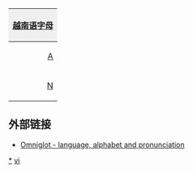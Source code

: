 {| style="margin:0.2em auto;padding:0;border:1px solid #ced8df;clear:{{{clear|both}}};width:{{{width|36em}}};"
! colspan="30" style="background:#efefef;"|[[越南语]][[越南语字母|字母]]
|- lang="vi"
|style="padding-left:0.15em;text-align:right;"|[[A]]
|style="padding-right:0.15em;text-align:left;"|[[a]]
|style="padding-left:0.15em;text-align:right;"|[[Ă]]
|style="padding-right:0.15em;text-align:left;"|[[ă]]
|style="padding-left:0.15em;text-align:right;"|[[Â]]
|style="padding-right:0.15em;text-align:left;"|[[â]]
|style="padding-left:0.15em;text-align:right;"|[[B]]
|style="padding-right:0.15em;text-align:left;"|[[b]]
|style="padding-left:0.15em;text-align:right;"|[[C]]
|style="padding-right:0.15em;text-align:left;"|[[c]]
|style="padding-left:0.15em;text-align:right;"|[[D]]
|style="padding-right:0.15em;text-align:left;"|[[d]]
|style="padding-left:0.15em;text-align:right;"|[[Đ]]
|style="padding-right:0.15em;text-align:left;"|[[đ]]
|style="padding-left:0.15em;text-align:right;"|[[E]]
|style="padding-right:0.15em;text-align:left;"|[[e]]
|style="padding-left:0.15em;text-align:right;"|[[Ê]]
|style="padding-right:0.15em;text-align:left;"|[[ê]]
|style="padding-left:0.15em;text-align:right;"|[[G]]
|style="padding-right:0.15em;text-align:left;"|[[g]]
|style="padding-left:0.15em;text-align:right;"|[[H]]
|style="padding-right:0.15em;text-align:left;"|[[h]]
|style="padding-left:0.15em;text-align:right;"|[[I]]
|style="padding-right:0.15em;text-align:left;"|[[i]]
|style="padding-left:0.15em;text-align:right;"|[[K]]
|style="padding-right:0.15em;text-align:left;"|[[k]]
|style="padding-left:0.15em;text-align:right;"|[[L]]
|style="padding-right:0.15em;text-align:left;"|[[l]]
|style="padding-left:0.15em;text-align:right;"|[[M]]
|style="padding-right:0.15em;text-align:left;"|[[m]]
|- lang="vi"
|style="padding-left:0.15em;text-align:right;"|[[N]]
|style="padding-right:0.15em;text-align:left;"|[[n]]
|style="padding-left:0.15em;text-align:right;"|[[O]]
|style="padding-right:0.15em;text-align:left;"|[[o]]
|style="padding-left:0.15em;text-align:right;"|[[Ô]]
|style="padding-right:0.15em;text-align:left;"|[[ô]]
|style="padding-left:0.15em;text-align:right;"|[[Ơ]]
|style="padding-right:0.15em;text-align:left;"|[[ơ]]
|style="padding-left:0.15em;text-align:right;"|[[P]]
|style="padding-right:0.15em;text-align:left;"|[[p]]
|style="padding-left:0.15em;text-align:right;"|[[Q]]
|style="padding-right:0.15em;text-align:left;"|[[q]]
|style="padding-left:0.15em;text-align:right;"|[[R]]
|style="padding-right:0.15em;text-align:left;"|[[r]]
|style="padding-left:0.15em;text-align:right;"|[[S]]
|style="padding-right:0.15em;text-align:left;"|[[s]]
|style="padding-left:0.15em;text-align:right;"|[[T]]
|style="padding-right:0.15em;text-align:left;"|[[t]]
|style="padding-left:0.15em;text-align:right;"|[[U]]
|style="padding-right:0.15em;text-align:left;"|[[u]]
|style="padding-left:0.15em;text-align:right;"|[[Ư]]
|style="padding-right:0.15em;text-align:left;"|[[ư]]
|style="padding-left:0.15em;text-align:right;"|[[V]]
|style="padding-right:0.15em;text-align:left;"|[[v]]
|style="padding-left:0.15em;text-align:right;"|[[X]]
|style="padding-right:0.15em;text-align:left;"|[[x]]
|style="padding-left:0.15em;text-align:right;"|[[Y]]
|style="padding-right:0.15em;text-align:left;"|[[y]]
|&nbsp;
|&nbsp;
|}<noinclude>

== 外部链接 ==
* [http://www.omniglot.com/writing/vietnamese.htm Omniglot - language, alphabet and pronunciation]

[[Category:越南语|*]]
[[Category:拉丁字母模板|vi]]
</noinclude>